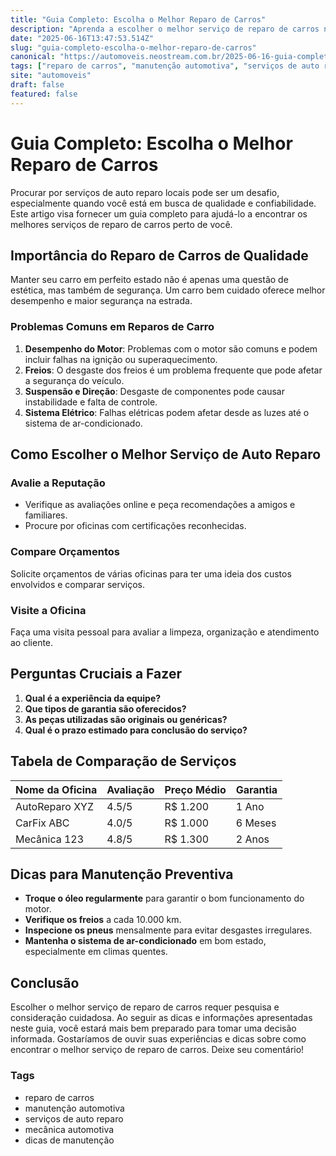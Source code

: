 ```yaml
---
title: "Guia Completo: Escolha o Melhor Reparo de Carros"
description: "Aprenda a escolher o melhor serviço de reparo de carros na sua área com dicas práticas e informações detalhadas."
date: "2025-06-16T13:47:53.514Z"
slug: "guia-completo-escolha-o-melhor-reparo-de-carros"
canonical: "https://automoveis.neostream.com.br/2025-06-16-guia-completo-escolha-o-melhor-reparo-de-carros"
tags: ["reparo de carros", "manutenção automotiva", "serviços de auto reparo", "mecânica automotiva", "dicas de manutenção"]
site: "automoveis"
draft: false
featured: false
---
```


# Guia Completo: Escolha o Melhor Reparo de Carros

Procurar por serviços de auto reparo locais pode ser um desafio, especialmente quando você está em busca de qualidade e confiabilidade. Este artigo visa fornecer um guia completo para ajudá-lo a encontrar os melhores serviços de reparo de carros perto de você.

## Importância do Reparo de Carros de Qualidade

Manter seu carro em perfeito estado não é apenas uma questão de estética, mas também de segurança. Um carro bem cuidado oferece melhor desempenho e maior segurança na estrada.

### Problemas Comuns em Reparos de Carro

1. **Desempenho do Motor**: Problemas com o motor são comuns e podem incluir falhas na ignição ou superaquecimento.
2. **Freios**: O desgaste dos freios é um problema frequente que pode afetar a segurança do veículo.
3. **Suspensão e Direção**: Desgaste de componentes pode causar instabilidade e falta de controle.
4. **Sistema Elétrico**: Falhas elétricas podem afetar desde as luzes até o sistema de ar-condicionado.

## Como Escolher o Melhor Serviço de Auto Reparo

### Avalie a Reputação

- Verifique as avaliações online e peça recomendações a amigos e familiares.
- Procure por oficinas com certificações reconhecidas.

### Compare Orçamentos

Solicite orçamentos de várias oficinas para ter uma ideia dos custos envolvidos e comparar serviços.

### Visite a Oficina

Faça uma visita pessoal para avaliar a limpeza, organização e atendimento ao cliente.

## Perguntas Cruciais a Fazer

1. **Qual é a experiência da equipe?**
2. **Que tipos de garantia são oferecidos?**
3. **As peças utilizadas são originais ou genéricas?**
4. **Qual é o prazo estimado para conclusão do serviço?**

## Tabela de Comparação de Serviços

| Nome da Oficina | Avaliação | Preço Médio | Garantia |
|-----------------|-----------|-------------|----------|
| AutoReparo XYZ  | 4.5/5     | R$ 1.200    | 1 Ano    |
| CarFix ABC      | 4.0/5     | R$ 1.000    | 6 Meses  |
| Mecânica 123    | 4.8/5     | R$ 1.300    | 2 Anos   |

## Dicas para Manutenção Preventiva

- **Troque o óleo regularmente** para garantir o bom funcionamento do motor.
- **Verifique os freios** a cada 10.000 km.
- **Inspecione os pneus** mensalmente para evitar desgastes irregulares.
- **Mantenha o sistema de ar-condicionado** em bom estado, especialmente em climas quentes.

## Conclusão

Escolher o melhor serviço de reparo de carros requer pesquisa e consideração cuidadosa. Ao seguir as dicas e informações apresentadas neste guia, você estará mais bem preparado para tomar uma decisão informada. Gostaríamos de ouvir suas experiências e dicas sobre como encontrar o melhor serviço de reparo de carros. Deixe seu comentário!

### Tags
- reparo de carros
- manutenção automotiva
- serviços de auto reparo
- mecânica automotiva
- dicas de manutenção
